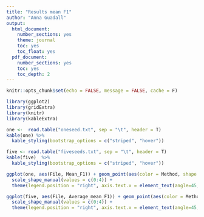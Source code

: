 ```yaml
---
title: "Results mean F1"
author: "Anna Guadall"
output:
  html_document:
    number_sections: yes
    theme: journal
    toc: yes
    toc_float: yes 
  pdf_document:
    number_sections: yes
    toc: yes
    toc_depth: 2  
---
```


```r
knitr::opts_chunk$set(echo = FALSE, message = FALSE, cache = F)
```

```r
library(ggplot2)
library(gridExtra)
library(knitr)
library(kableExtra)
```

```r
one <-  read.table("oneseed.txt", sep = "\t", header = T)
kable(one) %>%
  kable_styling(bootstrap_options = c("striped", "hover"))
```

```r
five <- read.table("fiveseeds.txt", sep = "\t", header = T) 
kable(five)  %>%
  kable_styling(bootstrap_options = c("striped", "hover"))
```

```r
ggplot(one, aes(File, Mean_F1)) + geom_point(aes(color = Method, shape = Method), size =3) +
  scale_shape_manual(values = c(0:4)) +
  theme(legend.position = "right", axis.text.x = element_text(angle=45, hjust = 1))
```


```r
ggplot(five, aes(File, Average_mean_F1)) + geom_point(aes(color = Method, shape = Method), size =3) +
  scale_shape_manual(values = c(0:4)) +
  theme(legend.position = "right", axis.text.x = element_text(angle=45, hjust = 1))
```

